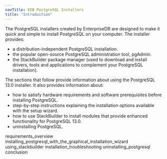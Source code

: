 ```yaml
---
navTitle: EDB PostgreSQL Installers
title: "Introduction"
---
```


The PostgreSQL installers created by EnterpriseDB are designed to make it quick and simple to install PostgreSQL on your computer. The installer provides:

-   a distribution-independent PostgreSQL installation.
-   the popular open-source PostgreSQL administration tool, pgAdmin.
-   the StackBuilder package manager (used to download and install drivers, tools and applications to complement your PostgreSQL installation).

The sections that follow provide information about using the PostgreSQL 13.0 installer. It also provides information about:

-   how to satisfy hardware requirements and software prerequisites before installing PostgreSQL.
-   step-by-step instructions explaining the installation options available with the setup wizard.
-   how to use StackBuilder to install modules that provide enhanced functionality for PostgreSQL 13.0.
-   uninstalling PostgreSQL.

<div class="toctree" maxdepth="6">

requirements_overview installing_postgresql_with_the_graphical_installation_wizard using_stackbuilder installation_troubleshooting uninstalling_postgresql conclusion

</div>
